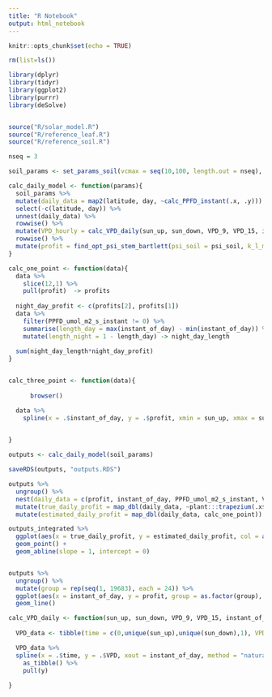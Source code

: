 ```yaml
---
title: "R Notebook"
output: html_notebook
---
```


```r
knitr::opts_chunk$set(echo = TRUE)
```

```r
rm(list=ls())

library(dplyr)
library(tidyr)
library(ggplot2)
library(purrr)
library(deSolve)


source("R/solar_model.R")
source("R/reference_leaf.R")
source("R/reference_soil.R")
```

```r
nseq = 3

soil_params <- set_params_soil(vcmax = seq(10,100, length.out = nseq), p50 = seq(1,10, length.out =nseq), h_v = seq(0.000157*0.5, 0.000157*5, length.out=nseq), h = seq(1, 100, length.out=nseq), c = seq(1,10, length.out = nseq), beta1 = seq(1000, 15000, length.out=nseq), beta2 = seq(1, 5, length.out=nseq), day = seq(1,180, length.out = nseq), latitude = seq(0, 50, length.out = nseq), evap_routine = "1")
```

```r
calc_daily_model <- function(params){
  soil_params %>%
  mutate(daily_data = map2(latitude, day, ~calc_PPFD_instant(.x, .y))) %>%
  select(-c(latitude, day)) %>%
  unnest(daily_data) %>%
  rowwise() %>%
  mutate(VPD_hourly = calc_VPD_daily(sun_up, sun_down, VPD_9, VPD_15, instant_of_day)) %>%
  rowwise() %>%
  mutate(profit = find_opt_psi_stem_bartlett(psi_soil = psi_soil, k_l_max = k_l_max, vcmax = vcmax, PPFD = PPFD_umol_m2_s_instant, b = b, c = c, psi_crit = psi_crit, atm_vpd = VPD_hourly, ca = ca, beta = beta1, beta_2 = beta2, huber_value = h_v, height = h)$profit_root)
}

```

```r
calc_one_point <- function(data){
  data %>%
    slice(12,1) %>%
    pull(profit)  -> profits
  
  night_day_profit <- c(profits[2], profits[1])
  data %>%
    filter(PPFD_umol_m2_s_instant != 0) %>%
    summarise(length_day = max(instant_of_day) - min(instant_of_day)) %>%
    mutate(length_night = 1 - length_day) -> night_day_length
  
  sum(night_day_length*night_day_profit)
}


calc_three_point <- function(data){
  
      browser()

  data %>%
    spline(x = .$instant_of_day, y = .$profit, xmin = sun_up, xmax = sun_down, n = 3, method = "natural")
  

}


```


```r
outputs <- calc_daily_model(soil_params)

saveRDS(outputs, "outputs.RDS")
```

```r
outputs %>%
  ungroup() %>%
  nest(daily_data = c(profit, instant_of_day, PPFD_umol_m2_s_instant, VPD_hourly, sun_up, sun_down, day_length)) %>%
  mutate(true_daily_profit = map_dbl(daily_data, ~plant:::trapezium(.x$instant_of_day, .x$profit))) %>%
  mutate(estimated_daily_profit = map_dbl(daily_data, calc_one_point)) -> outputs_integrated
```

```r
outputs_integrated %>%
  ggplot(aes(x = true_daily_profit, y = estimated_daily_profit, col = as.factor(day), shape = as.factor(vcmax))) +
  geom_point() +
  geom_abline(slope = 1, intercept = 0)


outputs %>%
  ungroup() %>%
  mutate(group = rep(seq(1, 19683), each = 24)) %>%
  ggplot(aes(x = instant_of_day, y = profit, group = as.factor(group), col = as.factor(day))) +
  geom_line()
```



```r

calc_VPD_daily <- function(sun_up, sun_down, VPD_9, VPD_15, instant_of_day) {
  
  VPD_data <- tibble(time = c(0,unique(sun_up),unique(sun_down),1), VPD = c(1, unique(VPD_9), unique(VPD_15), 1))

  VPD_data %>%
  spline(x = .$time, y = .$VPD, xout = instant_of_day, method = "natural") %>%
    as_tibble() %>%
    pull(y)
  
}
```
